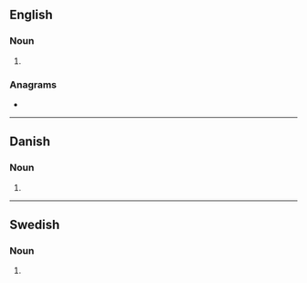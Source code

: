 ==English==

===Noun===
{{head|en|noun plural form}}

# {{plural of|semester|lang=en}}

===Anagrams===
* {{anagrams|en|semestres}}

----

==Danish==

===Noun===
{{head|da|noun form|g=n}}

# {{genitive singular indefinite of|semester|lang=da}}

----

==Swedish==

===Noun===
{{head|sv|noun form}}

# {{sv-noun-form-indef-gen|semester}}